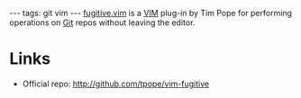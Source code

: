 ---
tags: git vim
---
[[fugitive.vim]] is a [[VIM]] plug-in by Tim Pope for performing operations on [[Git]] repos without leaving the editor. 

= Links =

* Official repo: http://github.com/tpope/vim-fugitive
